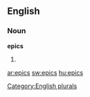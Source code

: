 ==English==

===Noun===
'''epics'''

# {{plural of|[[epic]]}}

[[Category:English plurals]]

[[ar:epics]]
[[sw:epics]]
[[hu:epics]]